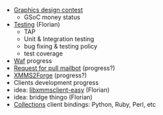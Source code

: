 * [[Proposed Graphic Competition|Graphics design contest]]
** GSoC money status
* [[Testing]] (Florian)
** TAP
** Unit & Integration testing
** bug fixing & testing policy
** test coverage
* [[Waf]] progress
* [[Request for pull mailbot]] (progress?)
* [[XMMS2Forge]] (progress?)
* Clients development progress
* idea: [[libxmmsclient-easy]] (Florian)
* idea: bridge thingo (Florian)
* [[Collections]] client bindings: Python, Ruby, Perl, etc